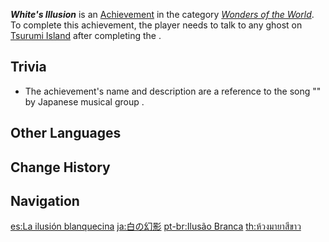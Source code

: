 {{Achievement Infobox
|id           = 81170
|order id     = 1156
|category     = Wonders of the World
|description  = Encounter the illusions of the ancient past
|requirements = Talk to any ghost on [[Tsurumi Island]] after completing ''[[Through the Mists]]''.
|primogems    = 5
|tracking     = 
|hidden       = 1
|topic        = 
|type         = Exploration
}}
'''''White's Illusion''''' is an [[Achievement]] in the category ''[[Wonders of the World]]''. To complete this achievement, the player needs to talk to any ghost on [[Tsurumi Island]] after completing the {{Quest|Through the Mists}}.

==Trivia==
* The achievement's name and description are a reference to the song "{{Ja|白の幻影}}" by Japanese musical group {{w|Sound Horizon}}.
<!--
==Video Guides==
{{EVT
|video1   = 
|caption1 = 
}}
-->
==Other Languages==
{{Other Languages
|en      = White's Illusion
|zhs     = 白之幻影
|zhs_rm  = Bái zhī Huànyǐng
|zht     = 白之幻影
|zht_rm  = Bái zhī Huànyǐng
|zh_tl   = Illusory Shadow of  White
|ja      = 白の幻影
|ja_rm   = Shiro no Gen'ei
|ja_tl   = White's Illusion
|ko      = 백의 환영
|ko_rm   = Baek-ui Hwanyeong
|ko_tl   = White's Illusion
|es      = La ilusión blanquecina
|es_tl   = The White Illusion
|fr      = Illusion de blanc
|fr_tl   = White's Illusion
|ru      = Белые иллюзии
|ru_tl   = White Illusions
|th      = ห้วงมายาสีขาว
|th_rm   = 
|th_tl   = 
|vi      = Ảo Ảnh Trắng
|vi_tl   = 
|de      = Weiße Illusion
|de_tl   = White Illusion
|id      = Bayang-Bayang Putih
|id_tl   = Shadows of White
|pt      = Ilusão Branca
|pt_tl   = 
|tr      = Beyaz Yansımalar
|tr_tl   = White Reflections
|it      = L'illusione del bianco
|it_tl   = 
}}

==Change History==
{{Change History|2.2}}
<!--
==References==
{{Reflist}}
-->
==Navigation==
{{Achievement Navbox|Wonders of the World|Exploration}}

[[es:La ilusión blanquecina]]
[[ja:白の幻影]]
[[pt-br:Ilusão Branca]]
[[th:ห้วงมายาสีขาว]]